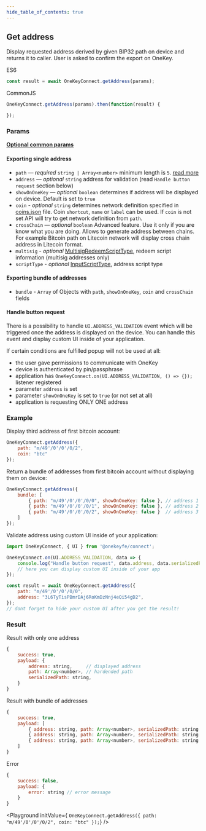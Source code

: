 ```yaml
---
hide_table_of_contents: true
---
```


## Get address
Display requested address derived by given BIP32 path on device and returns it to caller. User is asked to confirm the export on OneKey.

ES6
```javascript
const result = await OneKeyConnect.getAddress(params);
```

CommonJS
```javascript
OneKeyConnect.getAddress(params).then(function(result) {

});
```

### Params
[**Optional common params**](./commonParams)

#### Exporting single address

* `path` — *required* `string | Array<number>` minimum length is `5`. [read more](./path)
* `address` — *optional* `string` address for validation (read `Handle button request` section below)
* `showOnOneKey` — *optional* `boolean` determines if address will be displayed on device. Default is set to `true`
* `coin` - *optional* `string` determines network definition specified in [coins.json](https://github.com/OneKeyHQ/connect/blob/onekey/src/data/coins.json) file. Coin `shortcut`, `name` or `label` can be used. If `coin` is not set API will try to get network definition from `path`.
* `crossChain` — *optional* `boolean` Advanced feature. Use it only if you are know what you are doing. Allows to generate address between chains. For example Bitcoin path on Litecoin network will display cross chain address in Litecoin format.
* `multisig` - *optional* [MultisigRedeemScriptType](https://github.com/OneKeyHQ/connect/blob/onekey/src/js/types/trezor.js#L107), redeem script information (multisig addresses only)
* `scriptType` - *optional* [InputScriptType](https://github.com/OneKeyHQ/connect/blob/onekey/src/js/types/trezor.js#L113), address script type

#### Exporting bundle of addresses
* `bundle` - `Array` of Objects with `path`, `showOnOneKey`, `coin` and `crossChain` fields

#### Handle button request
There is a possibility to handle `UI.ADDRESS_VALIDATION` event which will be triggered once the address is displayed on the device.
You can handle this event and display custom UI inside of your application.

If certain conditions are fulfilled popup will not be used at all:
- the user gave permissions to communicate with OneKey
- device is authenticated by pin/passphrase
- application has `OneKeyConnect.on(UI.ADDRESS_VALIDATION, () => {});` listener registered
- parameter `address` is set
- parameter `showOnOneKey` is set to `true` (or not set at all)
- application is requesting ONLY ONE address


### Example

Display third address of first bitcoin account:

```javascript
OneKeyConnect.getAddress({
    path: "m/49'/0'/0'/0/2",
    coin: "btc"
});
```

Return a bundle of addresses from first bitcoin account without displaying them on device:

```javascript
OneKeyConnect.getAddress({
    bundle: [
        { path: "m/49'/0'/0'/0/0", showOnOneKey: false }, // address 1
        { path: "m/49'/0'/0'/0/1", showOnOneKey: false }, // address 2
        { path: "m/49'/0'/0'/0/2", showOnOneKey: false }  // address 3
    ]
});
```

Validate address using custom UI inside of your application:

```javascript
import OneKeyConnect, { UI } from '@onekeyfe/connect';

OneKeyConnect.on(UI.ADDRESS_VALIDATION, data => {
    console.log("Handle button request", data.address, data.serializedPath);
    // here you can display custom UI inside of your app
});

const result = await OneKeyConnect.getAddress({
    path: "m/49'/0'/0'/0/0",
    address: "3L6TyTisPBmrDAj6RoKmDzNnj4eQi54gD2",
});
// dont forget to hide your custom UI after you get the result!
```

### Result

Result with only one address

```javascript
{
    success: true,
    payload: {
        address: string,     // displayed address
        path: Array<number>, // hardended path
        serializedPath: string,
    }
}
```

Result with bundle of addresses

```javascript
{
    success: true,
    payload: [
        { address: string, path: Array<number>, serializedPath: string }, // address 1
        { address: string, path: Array<number>, serializedPath: string }, // address 2
        { address: string, path: Array<number>, serializedPath: string }, // address 3
    ]
}
```

Error

```javascript
{
    success: false,
    payload: {
        error: string // error message
    }
}
```

<Playground
    initValue={
`OneKeyConnect.getAddress({
    path: "m/49'/0'/0'/0/2",
    coin: "btc"
});`}
/>
